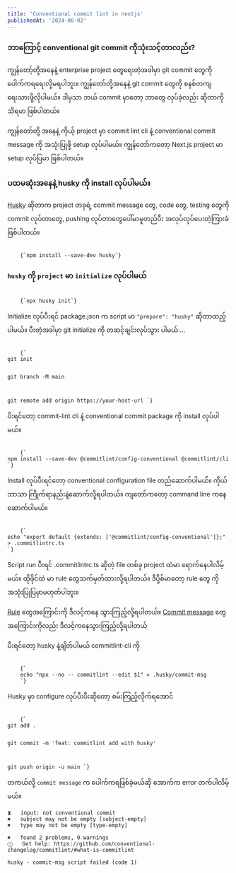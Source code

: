 ```yaml
---
title: 'Conventional commit lint in nextjs'
publishedAt: '2024-06-02'
---
```


### ဘာကြောင့် conventional git commit ကိုသုံးသင့်တာလည်း?

ကျွန်တော့်တို့အနေနဲ့ enterprise project တွေရေးတဲ့အခါမှာ git commit တွေကို ပေါက်ကရရေးလို့မရပါဘူး။
ကျွန်တော်တို့အနေနဲ့ git commit တွေကို စနစ်တကျရေးသားဖို့လိုပါမယ်။
ဒါမှသာ ဘယ် commit မှာတော့ ဘာတွေ လုပ်ခဲ့လည်း ဆိုတာကို သိရမာ ဖြစ်ပါတယ်။

ကျွန်တော်တို့ အနေနဲ့ ကိုယ့် project မှာ commit lint cli နဲ့ conventional commit message ကို အသုံးပြုဖို့
setup လုပ်ပါမယ်။ ကျွန်တော်ကတော့ Next.js project မာ setup လုပ်ပြမာ ဖြစ်ပါတယ်။

### ပထမဆုံးအနေနဲ့ husky ကို install လုပ်ပါမယ်။

[Husky](https://typicode.github.io/husky/) ဆိုတာက project တခုရဲ့ commit message တွေ, code တွေ,  testing တွေကို commit  လုပ်တာတွေ, pushing လုပ်တာတွေပေါ်မာမူတည်ပီး အလုပ်လုပ်ပေးတဲ့ကြားခံဖြစ်ပါတယ်။

<Code filename="shell">
    {`npm install --save-dev husky`}
</Code>

### `husky` ကို `project` မာ `initialize` လုပ်ပါမယ်

<Code filename="shell">
    {`npx husky init`}
</Code>

Initialize လုပ်ပီးရင် package.json က script မာ
`"prepare": "husky"`
ဆိုတာထည့်ပါမယ်။ ပီးတဲ့အခါမှာ git initialize ကို တဆင့်ချင်းလုပ်သွား ပါမယ်....

<Code filename="shell">
    {`
git init

git branch -M main

git remote add origin https://your-host-url
`}
</Code>

[//]: # (git configure လုပ်ပီးရင် `npm run prepare` ဆိုတဲ့ script ကို run ပါမယ်။)

ပိးရင်တော့ commit-lint cli နဲ့ conventional commit package ကို install လုပ်ပါမယ်။


<Code filename="shell">
    {`
npm install --save-dev @commitlint/config-conventional @commitlint/cli
`}
</Code>

Install လုပ်ပီးရင်တော့ conventional configuration file တည်ဆောက်ပါမယ််။ ကိုယ်ဘာသာ ကြိုက်ရာနည်းနဲ့ဆောက်လို့ရပါတယ်။
ကျတော်ကတော့ command line ကနေ ဆောက်ပါမယ်။

<Code filename="shell">
    {`
echo "export default {extends: ['@commitlint/config-conventional']};" > .commitlintrc.ts
`}
</Code>

Script run ပီးရင် .commitlintrc.ts ဆိုတဲ့ file တစ်ခု project ထဲမာ ရောက်နေပါလိမ့်မယ်။
ထိုဖိုင်ထဲ မာ rule တွေသက်မှတ်ထားလို့ရပါတယ်။ ဒီပို့စ်မာတော့ rule  တွေ ကို အသုံးပြုပြမှာမဟုတ်ပါဘူး။

[Rule](https://commitlint.js.org/reference/rules) တွေအကြောင်းကို ဒီလင့်ကနေ သွားကြည့်လို့ရပါတယ်။ [Commit message](https://www.conventionalcommits.org/en/v1.0.0/) တွေအကြောင်းကိုလည်း ဒီလင့်ကနေသွားကြည့်လို့ရပါတယ်

ပီးရင်တော့ husky နဲ့ချိတ်ပါမယ်  commitlint-cli ကို

<Code filename="shell">
    {`
    echo "npx --no -- commitlint --edit $1" > .husky/commit-msg
    `}
</Code>

Husky မှာ configure လုပ်ပီးပီးဆိုတော့ စမ်းကြည့်လိုက်ရအောင်

<Code filename="shell">
    {`
git add .

git commit -m 'feat: commitlint add with husky'

git push origin -u main
`}
</Code>

တကယ်လို့ `commit message` က ပေါက်ကရဖြစ်ခဲ့မယ်ဆို အောက်က error တက်ပါလိမ့်မယ်။

```shell
⧗   input: not conventional commit
✖   subject may not be empty [subject-empty]
✖   type may not be empty [type-empty]

✖   found 2 problems, 0 warnings
ⓘ   Get help: https://github.com/conventional-changelog/commitlint/#what-is-commitlint

husky - commit-msg script failed (code 1)
```
